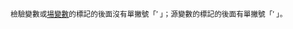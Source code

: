 {{向量字體}}<small>檢驗變數或[[場 (物理)|場變數]]的標記的後面沒有單撇號「<math>'\,\!</math>」；源變數的標記的後面有單撇號「<math>'\,\!</math>」。</small>